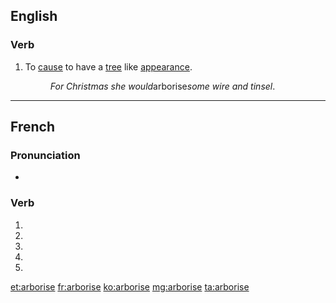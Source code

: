 {{also|arborisé}}
==English==

===Verb===
{{en-verb|arboris}}

# To [[cause]] to have a [[tree]] like [[appearance]].
#: ''For Christmas she would ''arborise'' some wire and tinsel''.

{{also|arborisé}}

----

==French==

===Pronunciation===
* {{homophones|arborisent|arborises|lang=fr}}

===Verb===
{{fr-verb form}}

# {{conjugation of|arboriser||1|s|pres|ind|lang=fr}}
# {{conjugation of|arboriser||3|s|pres|ind|lang=fr}}
# {{conjugation of|arboriser||1|s|pres|sub|lang=fr}}
# {{conjugation of|arboriser||3|s|pres|sub|lang=fr}}
# {{conjugation of|arboriser||2|s|imp|lang=fr}}

[[et:arborise]]
[[fr:arborise]]
[[ko:arborise]]
[[mg:arborise]]
[[ta:arborise]]